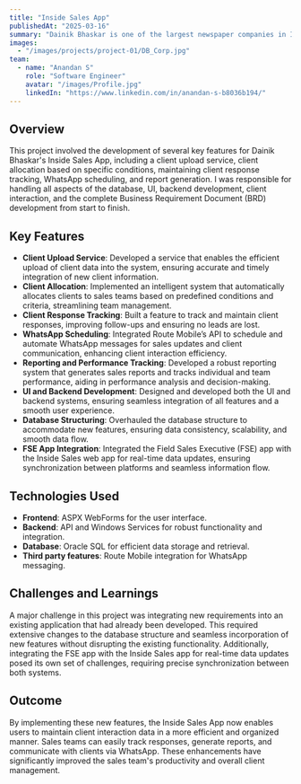 ```yaml
---
title: "Inside Sales App"
publishedAt: "2025-03-16"
summary: "Dainik Bhaskar is one of the largest newspaper companies in India. For effective inside sales management, the company uses a sales app to maintain client details, track call status, and ensure smooth communication. The app includes various features like lead management, reporting, and performance tracking to enhance sales efficiency."
images:
  - "/images/projects/project-01/DB_Corp.jpg"
team:
  - name: "Anandan S"
    role: "Software Engineer"
    avatar: "/images/Profile.jpg"
    linkedIn: "https://www.linkedin.com/in/anandan-s-b8036b194/"
---
```


## Overview

This project involved the development of several key features for Dainik Bhaskar's Inside Sales App, including a client upload service, client allocation based on specific conditions, maintaining client response tracking, WhatsApp scheduling, and report generation. I was responsible for handling all aspects of the database, UI, backend development, client interaction, and the complete Business Requirement Document (BRD) development from start to finish.

## Key Features

- **Client Upload Service**: Developed a service that enables the efficient upload of client data into the system, ensuring accurate and timely integration of new client information.
- **Client Allocation**: Implemented an intelligent system that automatically allocates clients to sales teams based on predefined conditions and criteria, streamlining team management.
- **Client Response Tracking**: Built a feature to track and maintain client responses, improving follow-ups and ensuring no leads are lost.
- **WhatsApp Scheduling**: Integrated Route Mobile’s API to schedule and automate WhatsApp messages for sales updates and client communication, enhancing client interaction efficiency.
- **Reporting and Performance Tracking**: Developed a robust reporting system that generates sales reports and tracks individual and team performance, aiding in performance analysis and decision-making.
- **UI and Backend Development**: Designed and developed both the UI and backend systems, ensuring seamless integration of all features and a smooth user experience.
- **Database Structuring**: Overhauled the database structure to accommodate new features, ensuring data consistency, scalability, and smooth data flow.
- **FSE App Integration**: Integrated the Field Sales Executive (FSE) app with the Inside Sales web app for real-time data updates, ensuring synchronization between platforms and seamless information flow.

## Technologies Used

- **Frontend**: ASPX WebForms for the user interface.
- **Backend**: API and Windows Services for robust functionality and integration.
- **Database**:  Oracle SQL for efficient data storage and retrieval.
- **Third party features**: Route Mobile integration for WhatsApp messaging.

## Challenges and Learnings

A major challenge in this project was integrating new requirements into an existing application that had already been developed. This required extensive changes to the database structure and seamless incorporation of new features without disrupting the existing functionality. Additionally, integrating the FSE app with the Inside Sales app for real-time data updates posed its own set of challenges, requiring precise synchronization between both systems.

## Outcome

By implementing these new features, the Inside Sales App now enables users to maintain client interaction data in a more efficient and organized manner. Sales teams can easily track responses, generate reports, and communicate with clients via WhatsApp. These enhancements have significantly improved the sales team's productivity and overall client management.